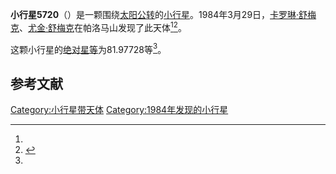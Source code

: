{{Infobox planet
| bgcolour = #FFFFC0
| name = 5720 Halweaver
| symbol = 
| image = 
| caption = 
| discovery = yes
| discovery_ref = 
| discoverer = [[卡罗琳·舒梅克|卡罗琳·舒梅克]]、[[尤金·舒梅克|尤金·舒梅克]]
| discovery_site = [[帕洛马山|帕洛马山]] 
| discovered = 1984年3月29日
| designations = yes
| mp_name = 
| named_after = 
| alt_names = 1984 FN/ 1986 VT6
| mp_category = [[越火小行星|越火小行星]]
| orbit_ref = <ref name="a">[http://ssd.jpl.nasa.gov/sbdb.cgi?sstr=5720 5720 Halweaver] {{Wayback|url=http://ssd.jpl.nasa.gov/sbdb.cgi?sstr=5720 |date=20210903121813 }}，小行星數據庫瀏覽器（JPL Small-Body Database Browser）－[[美国国家航空航天局|美国国家航空航天局]]喷气推进实验室</ref>
| epoch = 2456400.5 (2013年4月18日更新)
| aphelion = {{convert|2.9958709|AU|km|3|abbr=on|lk=out}}
| perihelion = {{convert|1.5915801|AU|km|3|abbr=on}}
| semimajor = {{convert|2.2937255|AU|km|3|abbr=on}}
| eccentricity = 0.3061157
| period = 1268.85085 [[日|日]]<br />3.47[[儒略年|儒略年]]
| avg_speed = 
| inclination = 23.48729
| asc_node = 47.88776
| mean_anomaly = 
| arg_peri = 81.97728
| satellites = 
| physical_characteristics = yes
| dimensions = 
| mass = 
| density = 
| surface_grav = 
| escape_velocity = 
| sidereal_day = 
| axial_tilt = 
| pole_ecliptic_lat = 
| pole_ecliptic_lon = 
| albedo = 
| temperatures= 
| temp_name1 = 
| mean_temp_1 = 
| max_temp_1 = 
| temp_name2 = 
| max_temp_2 = 
| spectral_type = 
| abs_magnitude = 81.97728
}}

'''小行星5720'''（{{lang-en|5720 Halweaver}}）是一颗围绕[[太阳|太阳]][[公转|公转]]的[[小行星|小行星]]。1984年3月29日，[[卡罗琳·舒梅克|卡罗琳·舒梅克]]、[[尤金·舒梅克|尤金·舒梅克]]在帕洛马山发现了此天体<ref name="a" /><ref>{{cite news|title=小行星列表|url=http://cfa-www.harvard.edu/iau/lists/NumberedMPs.txt|accessdate=2013-07-08|newspaper=哈佛大学|archive-date=2008-05-17|archive-url=https://web.archive.org/web/20080517010638/http://cfa-www.harvard.edu/iau/lists/NumberedMPs.txt|dead-url=no}}</ref>。

这颗小行星的[[绝对星等|绝对星等]]为81.97728等<ref name="a" />。

==参考文献==
{{reflist}}
{{Minor Planet Number|[[小行星5719|小行星5719]]|[[小行星5721|小行星5721]]}}

{{小天体}}

[[Category:小行星带天体|Category:小行星带天体]]
[[Category:1984年发现的小行星|Category:1984年发现的小行星]]

{{asteroid-stub}}